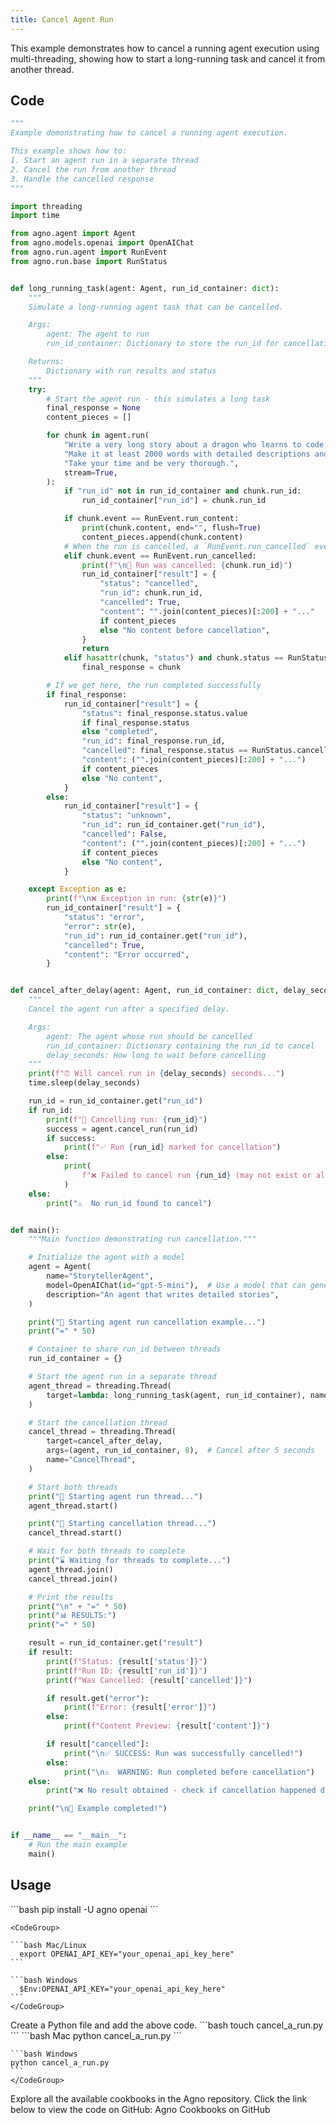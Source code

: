 ```yaml
---
title: Cancel Agent Run
---
```


This example demonstrates how to cancel a running agent execution using multi-threading, showing how to start a long-running task and cancel it from another thread.

## Code

```python cancel_a_run.py
"""
Example demonstrating how to cancel a running agent execution.

This example shows how to:
1. Start an agent run in a separate thread
2. Cancel the run from another thread
3. Handle the cancelled response
"""

import threading
import time

from agno.agent import Agent
from agno.models.openai import OpenAIChat
from agno.run.agent import RunEvent
from agno.run.base import RunStatus


def long_running_task(agent: Agent, run_id_container: dict):
    """
    Simulate a long-running agent task that can be cancelled.

    Args:
        agent: The agent to run
        run_id_container: Dictionary to store the run_id for cancellation

    Returns:
        Dictionary with run results and status
    """
    try:
        # Start the agent run - this simulates a long task
        final_response = None
        content_pieces = []

        for chunk in agent.run(
            "Write a very long story about a dragon who learns to code. "
            "Make it at least 2000 words with detailed descriptions and dialogue. "
            "Take your time and be very thorough.",
            stream=True,
        ):
            if "run_id" not in run_id_container and chunk.run_id:
                run_id_container["run_id"] = chunk.run_id

            if chunk.event == RunEvent.run_content:
                print(chunk.content, end="", flush=True)
                content_pieces.append(chunk.content)
            # When the run is cancelled, a `RunEvent.run_cancelled` event is emitted
            elif chunk.event == RunEvent.run_cancelled:
                print(f"\n🚫 Run was cancelled: {chunk.run_id}")
                run_id_container["result"] = {
                    "status": "cancelled",
                    "run_id": chunk.run_id,
                    "cancelled": True,
                    "content": "".join(content_pieces)[:200] + "..."
                    if content_pieces
                    else "No content before cancellation",
                }
                return
            elif hasattr(chunk, "status") and chunk.status == RunStatus.completed:
                final_response = chunk

        # If we get here, the run completed successfully
        if final_response:
            run_id_container["result"] = {
                "status": final_response.status.value
                if final_response.status
                else "completed",
                "run_id": final_response.run_id,
                "cancelled": final_response.status == RunStatus.cancelled,
                "content": ("".join(content_pieces)[:200] + "...")
                if content_pieces
                else "No content",
            }
        else:
            run_id_container["result"] = {
                "status": "unknown",
                "run_id": run_id_container.get("run_id"),
                "cancelled": False,
                "content": ("".join(content_pieces)[:200] + "...")
                if content_pieces
                else "No content",
            }

    except Exception as e:
        print(f"\n❌ Exception in run: {str(e)}")
        run_id_container["result"] = {
            "status": "error",
            "error": str(e),
            "run_id": run_id_container.get("run_id"),
            "cancelled": True,
            "content": "Error occurred",
        }


def cancel_after_delay(agent: Agent, run_id_container: dict, delay_seconds: int = 3):
    """
    Cancel the agent run after a specified delay.

    Args:
        agent: The agent whose run should be cancelled
        run_id_container: Dictionary containing the run_id to cancel
        delay_seconds: How long to wait before cancelling
    """
    print(f"⏰ Will cancel run in {delay_seconds} seconds...")
    time.sleep(delay_seconds)

    run_id = run_id_container.get("run_id")
    if run_id:
        print(f"🚫 Cancelling run: {run_id}")
        success = agent.cancel_run(run_id)
        if success:
            print(f"✅ Run {run_id} marked for cancellation")
        else:
            print(
                f"❌ Failed to cancel run {run_id} (may not exist or already completed)"
            )
    else:
        print("⚠️  No run_id found to cancel")


def main():
    """Main function demonstrating run cancellation."""

    # Initialize the agent with a model
    agent = Agent(
        name="StorytellerAgent",
        model=OpenAIChat(id="gpt-5-mini"),  # Use a model that can generate long responses
        description="An agent that writes detailed stories",
    )

    print("🚀 Starting agent run cancellation example...")
    print("=" * 50)

    # Container to share run_id between threads
    run_id_container = {}

    # Start the agent run in a separate thread
    agent_thread = threading.Thread(
        target=lambda: long_running_task(agent, run_id_container), name="AgentRunThread"
    )

    # Start the cancellation thread
    cancel_thread = threading.Thread(
        target=cancel_after_delay,
        args=(agent, run_id_container, 8),  # Cancel after 5 seconds
        name="CancelThread",
    )

    # Start both threads
    print("🏃 Starting agent run thread...")
    agent_thread.start()

    print("🏃 Starting cancellation thread...")
    cancel_thread.start()

    # Wait for both threads to complete
    print("⌛ Waiting for threads to complete...")
    agent_thread.join()
    cancel_thread.join()

    # Print the results
    print("\n" + "=" * 50)
    print("📊 RESULTS:")
    print("=" * 50)

    result = run_id_container.get("result")
    if result:
        print(f"Status: {result['status']}")
        print(f"Run ID: {result['run_id']}")
        print(f"Was Cancelled: {result['cancelled']}")

        if result.get("error"):
            print(f"Error: {result['error']}")
        else:
            print(f"Content Preview: {result['content']}")

        if result["cancelled"]:
            print("\n✅ SUCCESS: Run was successfully cancelled!")
        else:
            print("\n⚠️  WARNING: Run completed before cancellation")
    else:
        print("❌ No result obtained - check if cancellation happened during streaming")

    print("\n🏁 Example completed!")


if __name__ == "__main__":
    # Run the main example
    main()
```

## Usage

<Steps>
  <Snippet file="create-venv-step.mdx" />

  <Step title="Install libraries">
    ```bash
    pip install -U agno openai
    ```
  </Step>

  <Step title="Export your OpenAI API key">

    <CodeGroup>

    ```bash Mac/Linux
      export OPENAI_API_KEY="your_openai_api_key_here"
    ```

    ```bash Windows
      $Env:OPENAI_API_KEY="your_openai_api_key_here"
    ```
    </CodeGroup> 
  </Step>

  <Step title="Create a Python file">
    Create a Python file and add the above code.
    ```bash
    touch cancel_a_run.py
    ```
  </Step>

  <Step title="Run Agent">
    <CodeGroup>
    ```bash Mac
    python cancel_a_run.py
    ```
    
    ```bash Windows
    python cancel_a_run.py
    ```
    </CodeGroup>
  </Step>

  <Step title="Find All Cookbooks">
  Explore all the available cookbooks in the Agno repository. Click the link below to view the code on GitHub:

  <Link href="https://github.com/agno-agi/agno/tree/main/cookbook/agents/other" target="_blank">
    Agno Cookbooks on GitHub
  </Link>
</Step>
</Steps>